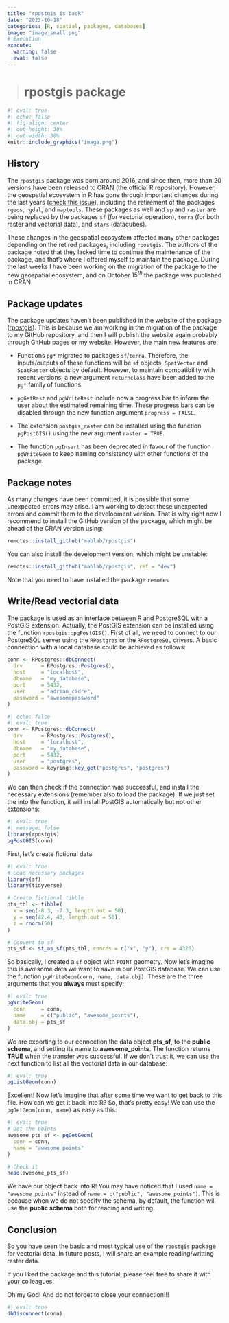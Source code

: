 ```yaml
---
title: "rpostgis is back"
date: "2023-10-18"
categories: [R, spatial, packages, databases]
image: "image_small.png"
# Execution 
execute: 
  warning: false
  eval: false
---
```


> # **rpostgis package**

```r
#| eval: true
#| echo: false
#| fig-align: center
#| out-height: 30%
#| out-width: 30%
knitr::include_graphics("image.png")
```

## History

The `rpostgis` package was born around 2016, and since then, more than 20 versions have been released to CRAN (the official R repository). However, the geospatial ecosystem in R has gone through important changes during the last years ([check this issue](https://r-spatial.org/r/2022/04/12/evolution.html)), including the retirement of the packages `rgeos`, `rgdal`, and `maptools`. These packages as well and `sp` and `raster` are being replaced by the packages `sf` (for vectorial operation), `terra` (for both raster and vectorial data), and `stars` (datacubes).

These changes in the geospatial ecosystem affected many other packages depending on the retired packages, including `rpostgis`. The authors of the package noted that they lacked time to continue the maintenance of the package, and that's where I offered myself to maintain the package. During the last weeks I have been working on the migration of the package to the new geospatial ecosystem, and on October $15^{th}$ the package was published in CRAN.

## Package updates

The package updates haven't been published in the website of the package ([rpostgis](https://mablab.org/rpostgis/)). This is because we am working in the migration of the package to my GitHub repository, and then I will publish the website again probably through GitHub pages or my website. However, the main new features are:

-   Functions `pg*` migrated to packages `sf`/`terra`. Therefore, the inputs/outputs of these functions will be `sf` objects, `SpatVector` and `SpatRaster` objects by default. However, to maintain compatibility with recent versions, a new argument `returnclass` have been added to the `pg*` family of functions.

-   `pgGetRast` and `pgWriteRast` include now a progress bar to inform the user about the estimated remaining time. These progress bars can be disabled through the new function argument `progress = FALSE`.

-   The extension `postgis_raster` can be installed using the function `pgPostGIS()` using the new argument `raster = TRUE`.

-   The function `pgInsert` has been deprecated in favour of the function `pgWriteGeom` to keep naming consistency with other functions of the package.

## Package notes

As many changes have been committed, it is possible that some unexpected errors may arise. I am working to detect these unexpected errors and commit them to the development version. That is why right now I recommend to install the GitHub version of the package, which might be ahead of the CRAN version using:

```r
remotes::install_github("mablab/rpostgis")
```

You can also install the development version, which might be unstable:

```r
remotes::install_github("mablab/rpostgis", ref = "dev")
```

::: callout-caution
Note that you need to have installed the package `remotes`
:::

## Write/Read vectorial data

The package is used as an interface between R and PostgreSQL with a PostGIS extension. Actually, the PostGIS extension can be installed using the function `rpostgis::pgPostGIS()`. First of all, we need to connect to our PostgreSQL server using the `RPostgres` or the `RPostgreSQL` drivers. A basic connection with a local database could be achieved as follows:

```r
conn <- RPostgres::dbConnect(
  drv      = RPostgres::Postgres(),
  host     = "localhost",
  dbname   = "my_database",
  port     = 5432,
  user     = "adrian_cidre",
  password = "awesomepassword"
)
```

```r
#| echo: false
#| eval: true
conn <- RPostgres::dbConnect(
  drv      = RPostgres::Postgres(),
  host     = "localhost",
  dbname   = "my_database",
  port     = 5432,
  user     = "postgres",
  password = keyring::key_get("postgres", "postgres")
)
```

We can then check if the connection was successful, and install the necessary extensions (remember also to load the package). If we just set the into the function, it will install PostGIS automatically but not other extensions:

```r
#| eval: true
#| message: false
library(rpostgis)
pgPostGIS(conn)
```

First, let's create fictional data:

```r
#| eval: true
# Load necessary packages
library(sf)
library(tidyverse)

# Create fictional tibble
pts_tbl <- tibble(
  x = seq(-8.3, -7.3, length.out = 50),
  y = seq(42.4, 43, length.out = 50),
  z = rnorm(50)
)

# Convert to sf
pts_sf <- st_as_sf(pts_tbl, coords = c("x", "y"), crs = 4326)
```

So basically, I created a `sf` object with `POINT` geometry. Now let's imagine this is awesome data we want to save in our PostGIS database. We can use the function `pgWriteGeom(conn, name, data.obj)`. These are the three arguments that you **always** must specify:

```r
#| eval: true
pgWriteGeom(
  conn     = conn,
  name     = c("public", "awesome_points"),
  data.obj = pts_sf
)
```

We are exporting to our connection the data object **pts_sf**, to the **public schema**, and setting its name to **awesome_points**. The function returns **TRUE** when the transfer was successful. If we don't trust it, we can use the next function to list all the vectorial data in our database:

```r
#| eval: true
pgListGeom(conn)
```

Excellent! Now let's imagine that after some time we want to get back to this file. How can we get it back into R? So, that's pretty easy! We can use the `pgGetGeom(conn, name)` as easy as this:

```r
#| eval: true
# Get the points
awesome_pts_sf <- pgGetGeom(
  conn = conn,
  name = "awesome_points"
)

# Check it
head(awesome_pts_sf)
```

We have our object back into R! You may have noticed that I used `name = "awesome_points"` instead of `name = c("public", "awesome_points")`. This is because when we do not specify the schema, by default, the function will use the **public schema** both for reading and writing.

## Conclusion

So you have seen the basic and most typical use of the `rpostgis` package for vectorial data. In future posts, I will share an example reading/writting raster data.

If you liked the package and this tutorial, please feel free to share it with your colleagues.

::: callout-warning
Oh my God! And do not forget to close your connection!!!

```r
#| eval: true
dbDisconnect(conn)
```
:::
